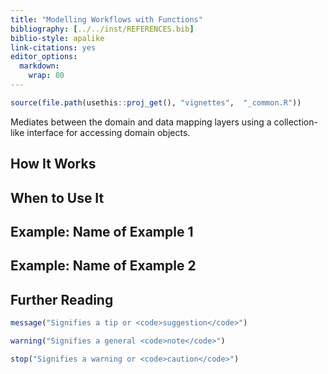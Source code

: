---
title: "Modelling Workflows with Functions"
bibliography: [../../inst/REFERENCES.bib]
biblio-style: apalike
link-citations: yes
editor_options: 
  markdown: 
    wrap: 80
---

```{r, include = FALSE}
source(file.path(usethis::proj_get(), "vignettes",  "_common.R"))
```

<!-- One line about what the function does -->

Mediates between the domain and data mapping layers using a collection-like
interface for accessing domain objects.

<!-- Introduction Visual -->

<!-- Introduction Text -->

## How It Works

## When to Use It

## Example: Name of Example 1

## Example: Name of Example 2

## Further Reading


```{r, message=TRUE}
message("Signifies a tip or <code>suggestion</code>")
```

```{r, warning=TRUE}
warning("Signifies a general <code>note</code>")
```

```{r, error=TRUE}
stop("Signifies a warning or <code>caution</code>")
```
